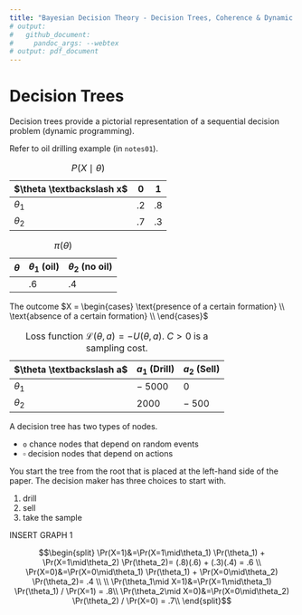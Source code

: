 ```yaml
---
title: "Bayesian Decision Theory - Decision Trees, Coherence & Dynamic Programing"
# output:
#   github_document:
#     pandoc_args: --webtex
# output: pdf_document
---
```


\newcommand{\norm}[1]{\left\lVert#1\right\rVert}
\newcommand{\p}[1]{\left(#1\right)}
\newcommand{\bk}[1]{\left[#1\right]}
\newcommand{\bc}[1]{ \left\{#1\right\} }
\newcommand{\abs}[1]{ \left|#1\right| }
\newcommand{\mat}{ \begin{pmatrix} }
\newcommand{\tam}{ \end{pmatrix} }
\newcommand{\suml}{ \sum_{i=1}^n }
\newcommand{\prodl}{ \prod_{i=1}^n }
\newcommand{\ds}{ \displaystyle }
\newcommand{\df}[2]{ \frac{d#1}{d#2} }
\newcommand{\ddf}[2]{ \frac{d^2#1}{d{#2}^2} }
\newcommand{\pd}[2]{ \frac{\partial#1}{\partial#2} }
\newcommand{\pdd}[2]{\frac{\partial^2#1}{\partial{#2}^2} }
\newcommand{\N}{ \mathcal{N} }
\newcommand{\E}{ \text{E} }
\newcommand{\bs}{\textbackslash}

# Decision Trees

Decision trees provide a pictorial representation of a sequential decision
problem (dynamic programming).

Refer to oil drilling example (in `notes01`).

| $\theta \bs x$ | 0 | 1 |
|---|---|---|
| $\theta_1$ | .2 | .8 |
| $\theta_2$ | .7 | .3 |
Table: $P(X\mid\theta)$


| $\theta$ | $\theta_1$ (oil) | $\theta_2$ (no oil) |
|---|---|---|
|  | .6 | .4 |
Table: $\pi(\theta)$

The outcome $X = \begin{cases}
\text{presence of a certain formation} \\
\text{absence of a certain formation} \\
\end{cases}$

| $\theta \textbackslash a$ | $a_1$ (Drill) | $a_2$ (Sell) |
|---|---|---|
| $\theta_1$ | $-$ 5000  | 0 |
| $\theta_2$ | 2000 | $-$ 500  |
Table: Loss function $\mathcal{L}(\theta, a) = -U(\theta, a)$. $C > 0$ is a sampling cost.

A decision tree has two types of nodes.

- `o` chance nodes that depend on random events
- $\square$ decision nodes that depend on actions

You start the tree from the root that is placed at the left-hand side of the paper.
The decision maker has three choices to start with. 

1. drill
2. sell
3. take the sample

INSERT GRAPH 1

$$\begin{split}
\Pr(X=1)&=\Pr(X=1\mid\theta_1) \Pr(\theta_1) + \Pr(X=1\mid\theta_2) \Pr(\theta_2)= (.8)(.6) + (.3)(.4) = .6 \\
\Pr(X=0)&=\Pr(X=0\mid\theta_1) \Pr(\theta_1) + \Pr(X=0\mid\theta_2) \Pr(\theta_2)= .4 \\
\\
\Pr(\theta_1\mid X=1)&=\Pr(X=1\mid\theta_1) \Pr(\theta_1) / \Pr(X=1) = .8\\
\Pr(\theta_2\mid X=0)&=\Pr(X=0\mid\theta_2) \Pr(\theta_2) / \Pr(X=0) = .7\\
\end{split}$$
